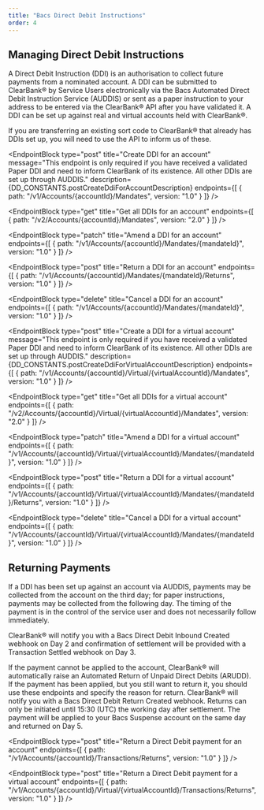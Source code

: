 ```yaml
---
title: "Bacs Direct Debit Instructions"
order: 4
---
```



## Managing Direct Debit Instructions

A Direct Debit Instruction (DDI) is an authorisation to collect future payments from a nominated account.
A DDI can be submitted to ClearBank® by Service Users electronically via the Bacs Automated Direct Debit Instruction Service (AUDDIS) or sent as a paper instruction to your address to be entered via the ClearBank® API after you have validated it.
A DDI can be set up against real and virtual accounts held with ClearBank®.

If you are transferring an existing sort code to ClearBank® that already has DDIs set up, you will need to use the API to inform us of these.

<EndpointBlock
  type="post"
  title="Create DDI for an account"
  message="This endpoint is only required if you have received a validated Paper DDI and need to inform ClearBank of its existence. All other DDIs are set up through AUDDIS."
  description={DD_CONSTANTS.postCreateDdiForAccountDescription}
  endpoints={[
    {
      path: "/v1/Accounts/{accountId}/Mandates",
      version: "1.0"
    }
  ]}
/>

<EndpointBlock
  type="get"
  title="Get all DDIs for an account"
  endpoints={[
    {
      path: "/v2/Accounts/{accountId}/Mandates",
      version: "2.0"
    }
  ]}
/>

<EndpointBlock
  type="patch"
  title="Amend a DDI for an account"
  endpoints={[
    {
      path: "/v1/Accounts/{accountId}/Mandates/{mandateId}",
      version: "1.0"
    }
  ]}
/>

<EndpointBlock
  type="post"
  title="Return a DDI for an account"
  endpoints={[
    {
      path: "/v1/Accounts/{accountId}/Mandates/{mandateId}/Returns",
      version: "1.0"
    }
  ]}
/>

<EndpointBlock
  type="delete"
  title="Cancel a DDI for an account"
  endpoints={[
    {
      path: "/v1/Accounts/{accountId}/Mandates/{mandateId}",
      version: "1.0"
    }
  ]}
/>

<EndpointBlock
  type="post"
  title="Create a DDI for a virtual account"
  message="This endpoint is only required if you have received a validated Paper DDI and need to inform ClearBank of its existence. All other DDIs are set up through AUDDIS."
  description={DD_CONSTANTS.postCreateDdiForVirtualAccountDescription}
  endpoints={[
    {
      path: "/v1/Accounts/{accountId}/Virtual/{virtualAccountId}/Mandates",
      version: "1.0"
    }
  ]}
/>

<EndpointBlock
  type="get"
  title="Get all DDIs for a virtual account"
  endpoints={[
    {
      path: "/v2/Accounts/{accountId}/Virtual/{virtualAccountId}/Mandates",
      version: "2.0"
    }
  ]}
/>

<EndpointBlock
  type="patch"
  title="Amend a DDI for a virtual account"
  endpoints={[
    {
      path: "/v1/Accounts/{accountId}/Virtual/{virtualAccountId}/Mandates/{mandateId}",
      version: "1.0"
    }
  ]}
/>

<EndpointBlock
  type="post"
  title="Return a DDI for a virtual account"
  endpoints={[
    {
      path: "/v1/Accounts/{accountId}/Virtual/{virtualAccountId}/Mandates/{mandateId}/Returns",
      version: "1.0"
    }
  ]}
/>

<EndpointBlock
  type="delete"
  title="Cancel a DDI for a virtual account"
  endpoints={[
    {
      path: "/v1/Accounts/{accountId}/Virtual/{virtualAccountId}/Mandates/{mandateId}",
      version: "1.0"
    }
  ]}
/>

## Returning Payments

If a DDI has been set up against an account via AUDDIS, payments may be collected from the account on the third day; for paper instructions, payments may be collected from the following day.
The timing of the payment is in the control of the service user and does not necessarily follow immediately.

ClearBank® will notify you with a Bacs Direct Debit Inbound Created webhook on Day 2 and confirmation of settlement will be provided with a Transaction Settled webhook on Day 3.

If the payment cannot be applied to the account, ClearBank® will automatically raise an Automated Return of Unpaid Direct Debits (ARUDD).
If the payment has been applied, but you still want to return it, you should use these endpoints and specify the reason for return.
ClearBank® will notify you with a Bacs Direct Debit Return Created webhook.
Returns can only be initiated until 15:30 (UTC) the working day after settlement. The payment will be applied to your Bacs Suspense account on the same day and returned on Day 5.

<EndpointBlock
  type="post"
  title="Return a Direct Debit payment for an account"
  endpoints={[
    {
      path: "/v1/Accounts/{accountId}/Transactions/Returns",
      version: "1.0"
    }
  ]}
/>

<EndpointBlock
  type="post"
  title="Return a Direct Debit payment for a virtual account"
  endpoints={[
    {
      path: "/v1/Accounts/{accountId}/Virtual/{virtualAccountId}/Transactions/Returns",
      version: "1.0"
    }
  ]}
/>
